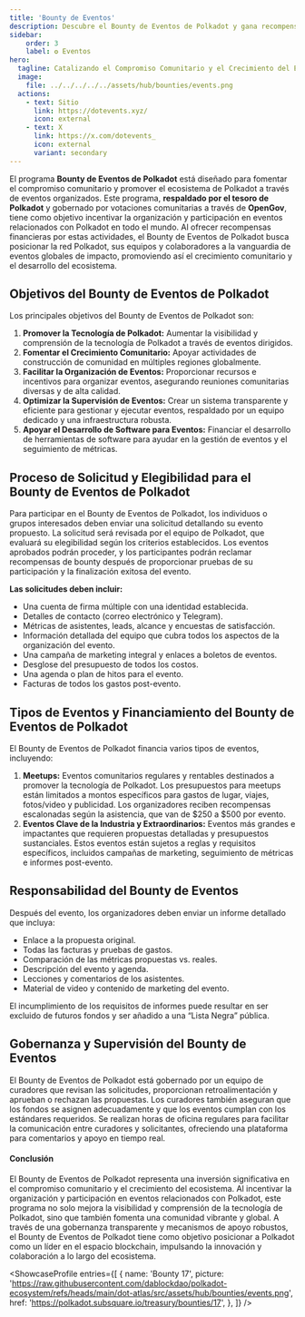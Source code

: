 ```yaml
---
title: 'Bounty de Eventos'
description: Descubre el Bounty de Eventos de Polkadot y gana recompensas por organizar eventos que promuevan el ecosistema de Polkadot.
sidebar:
    order: 3
    label: ✪ Eventos
hero:
  tagline: Catalizando el Compromiso Comunitario y el Crecimiento del Ecosistema.
  image: 
    file: ../../../../../assets/hub/bounties/events.png
  actions:
    - text: Sitio
      link: https://dotevents.xyz/
      icon: external
    - text: X
      link: https://x.com/dotevents_
      icon: external
      variant: secondary
---
```



El programa **Bounty de Eventos de Polkadot** está diseñado para fomentar el compromiso comunitario y promover el ecosistema de Polkadot a través de eventos organizados. Este programa, **respaldado por el tesoro de Polkadot** y gobernado por votaciones comunitarias a través de **OpenGov**, tiene como objetivo incentivar la organización y participación en eventos relacionados con Polkadot en todo el mundo. Al ofrecer recompensas financieras por estas actividades, el Bounty de Eventos de Polkadot busca posicionar la red Polkadot, sus equipos y colaboradores a la vanguardia de eventos globales de impacto, promoviendo así el crecimiento comunitario y el desarrollo del ecosistema.

## Objetivos del Bounty de Eventos de Polkadot
Los principales objetivos del Bounty de Eventos de Polkadot son:
1. **Promover la Tecnología de Polkadot:** Aumentar la visibilidad y comprensión de la tecnología de Polkadot a través de eventos dirigidos.
2. **Fomentar el Crecimiento Comunitario:** Apoyar actividades de construcción de comunidad en múltiples regiones globalmente.
3. **Facilitar la Organización de Eventos:** Proporcionar recursos e incentivos para organizar eventos, asegurando reuniones comunitarias diversas y de alta calidad.
4. **Optimizar la Supervisión de Eventos:** Crear un sistema transparente y eficiente para gestionar y ejecutar eventos, respaldado por un equipo dedicado y una infraestructura robusta.
5. **Apoyar el Desarrollo de Software para Eventos:** Financiar el desarrollo de herramientas de software para ayudar en la gestión de eventos y el seguimiento de métricas.

## Proceso de Solicitud y Elegibilidad para el Bounty de Eventos de Polkadot
Para participar en el Bounty de Eventos de Polkadot, los individuos o grupos interesados deben enviar una solicitud detallando su evento propuesto. La solicitud será revisada por el equipo de Polkadot, que evaluará su elegibilidad según los criterios establecidos. Los eventos aprobados podrán proceder, y los participantes podrán reclamar recompensas de bounty después de proporcionar pruebas de su participación y la finalización exitosa del evento.

**Las solicitudes deben incluir:**
- Una cuenta de firma múltiple con una identidad establecida.
- Detalles de contacto (correo electrónico y Telegram).
- Métricas de asistentes, leads, alcance y encuestas de satisfacción.
- Información detallada del equipo que cubra todos los aspectos de la organización del evento.
- Una campaña de marketing integral y enlaces a boletos de eventos.
- Desglose del presupuesto de todos los costos.
- Una agenda o plan de hitos para el evento.
- Facturas de todos los gastos post-evento.

## Tipos de Eventos y Financiamiento del Bounty de Eventos de Polkadot
El Bounty de Eventos de Polkadot financia varios tipos de eventos, incluyendo:
1. **Meetups:** Eventos comunitarios regulares y rentables destinados a promover la tecnología de Polkadot. Los presupuestos para meetups están limitados a montos específicos para gastos de lugar, viajes, fotos/video y publicidad. Los organizadores reciben recompensas escalonadas según la asistencia, que van de $250 a $500 por evento.
2. **Eventos Clave de la Industria y Extraordinarios:** Eventos más grandes e impactantes que requieren propuestas detalladas y presupuestos sustanciales. Estos eventos están sujetos a reglas y requisitos específicos, incluidos campañas de marketing, seguimiento de métricas e informes post-evento.

## Responsabilidad del Bounty de Eventos
Después del evento, los organizadores deben enviar un informe detallado que incluya:

- Enlace a la propuesta original.
- Todas las facturas y pruebas de gastos.
- Comparación de las métricas propuestas vs. reales.
- Descripción del evento y agenda.
- Lecciones y comentarios de los asistentes.
- Material de video y contenido de marketing del evento.

El incumplimiento de los requisitos de informes puede resultar en ser excluido de futuros fondos y ser añadido a una “Lista Negra” pública.

## Gobernanza y Supervisión del Bounty de Eventos
El Bounty de Eventos de Polkadot está gobernado por un equipo de curadores que revisan las solicitudes, proporcionan retroalimentación y aprueban o rechazan las propuestas. Los curadores también aseguran que los fondos se asignen adecuadamente y que los eventos cumplan con los estándares requeridos. Se realizan horas de oficina regulares para facilitar la comunicación entre curadores y solicitantes, ofreciendo una plataforma para comentarios y apoyo en tiempo real.

#### Conclusión
El Bounty de Eventos de Polkadot representa una inversión significativa en el compromiso comunitario y el crecimiento del ecosistema. Al incentivar la organización y participación en eventos relacionados con Polkadot, este programa no solo mejora la visibilidad y comprensión de la tecnología de Polkadot, sino que también fomenta una comunidad vibrante y global. A través de una gobernanza transparente y mecanismos de apoyo robustos, el Bounty de Eventos de Polkadot tiene como objetivo posicionar a Polkadot como un líder en el espacio blockchain, impulsando la innovación y colaboración a lo largo del ecosistema.

<ShowcaseProfile
  entries={[
    {
      name: 'Bounty 17',
      picture: 'https://raw.githubusercontent.com/dablockdao/polkadot-ecosystem/refs/heads/main/dot-atlas/src/assets/hub/bounties/events.png',
      href: 'https://polkadot.subsquare.io/treasury/bounties/17',
    },
  ]}
/>
